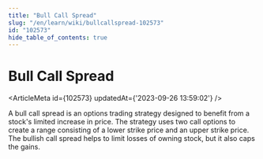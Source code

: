 ```yaml
---
title: "Bull Call Spread"
slug: "/en/learn/wiki/bullcallspread-102573"
id: "102573"
hide_table_of_contents: true
---
```



# Bull Call Spread

<ArticleMeta id={102573} updatedAt={'2023-09-26 13:59:02'} />
<div className='border-solid border-b border-t-0 my-4 border-[var(--ifm-color-gray-300)]' />

A bull call spread is an options trading strategy designed to benefit from a stock's limited increase in price. The strategy uses two call options to create a range consisting of a lower strike price and an upper strike price. The bullish call spread helps to limit losses of owning stock, but it also caps the gains.
